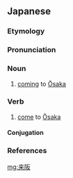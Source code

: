 ==Japanese==
{{ja-kanjitab|らい|はん|yomi=o}}

===Etymology===
{{affix|sort=らいはん|ja|来|tr1=rai|t1=come|阪|tr2=han|t2=Ōsaka}}

===Pronunciation===
{{ja-pron|yomi=o|らいはん|acc=0|acc_ref=DJR}}

===Noun===
{{ja-noun|らいはん}}

# [[come|coming]] to [[Ōsaka]]

===Verb===
{{ja-verb-suru|らいはん}}

# [[come]] to [[Ōsaka]]

====Conjugation====
{{ja-suru|らいはん}}

===References===
<references/>

[[mg:来阪]]